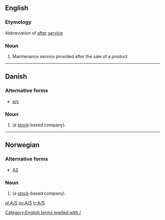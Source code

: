 {{also|Appendix:Variations of "as"}}
==English==

===Etymology===
Abbreviation of [[after]] [[service]]

===Noun===
{{head|en|noun}}

# Maintenance service provided after the sale of a product

[[Category:English terms spelled with /]]

----

==Danish==

===Alternative forms===
* [[a/s]]

===Noun===
{{head|da|noun}}

# {{lb|da|legal}} {{abbreviation of|aktieselskab|lang=da|dot=}} (a [[stock]]-based company).

----

==Norwegian==

===Alternative forms===
* [[AS]]

===Noun===
{{head|no|noun}}

# {{lb|no|legal}} {{abbreviation of|aksjeselskap|lang=no|dot=}} (a [[stock]]-based company).

[[pl:A/S]]
[[sv:A/S]]
[[tr:A/S]]